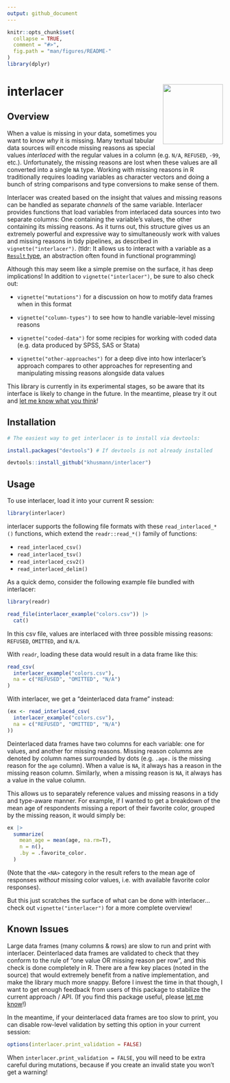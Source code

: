 ```yaml
---
output: github_document
---
```


<!-- README.md is generated from README.Rmd. Please edit that file -->

```r
knitr::opts_chunk$set(
  collapse = TRUE,
  comment = "#>",
  fig.path = "man/figures/README-"
)
library(dplyr)
```

# interlacer <img src="man/figures/logo.svg" align="right" height="140" />

## Overview

When a value is missing in your data, sometimes you want to know *why* it is
missing. Many textual tabular data sources will encode missing reasons as
special values *interlaced* with the regular values in a column (e.g. `N/A`,
`REFUSED`, `-99`, etc.). Unfortunately, the missing reasons are
lost when these values are all converted into a single `NA` type. Working
with missing reasons in R traditionally requires loading variables 
as character vectors and doing a bunch of string
comparisons and type conversions to make sense of them.

Interlacer was created based on the insight that values and missing reasons
can be handled as separate *channels* of the same variable. Interlacer
provides functions that load variables from interlaced data sources into two
separate columns:
One containing the variable's values, the other containing its missing reasons.
As it turns out, this structure gives us an extremely powerful and expressive
way to simultaneously work with values and missing reasons in tidy pipelines,
as described in `vignette("interlacer")`. (tldr: It allows us to interact with
a variable as a [`Result` type](https://en.wikipedia.org/wiki/Result_type),
an abstraction often found in functional programming)

Although this may seem like a simple premise on the surface, it has deep
implications! In addition to `vignette("interlacer")`, be sure to also
check out:

- `vignette("mutations")` for a discussion on how to motify data frames when in
this format

- `vignette("column-types")` to see how to handle variable-level missing reasons

- `vignette("coded-data")` for some recipies for working with coded data (e.g.
data produced by SPSS, SAS or Stata)

- `vignette("other-approaches")` for a deep dive into how interlacer's approach
compares to other approaches for representing and manipulating missing reasons
alongside data values

This library is currently in its experimental stages, so be aware that its
interface is likely to change in the future. In the meantime, please try it out
and
[let me know what you think](mailto:kdh38@psu.edu)!

## Installation

```r
# The easiest way to get interlacer is to install via devtools:

install.packages("devtools") # If devtools is not already installed

devtools::install_github("khusmann/interlacer")
```

## Usage

To use interlacer, load it into your current R session:

```r
library(interlacer)
```

interlacer supports the following file formats with these `read_interlaced_*()`
functions, which extend the `readr::read_*()` family of functions:

* `read_interlaced_csv()`
* `read_interlaced_tsv()`
* `read_interlaced_csv2()`
* `read_interlaced_delim()`

As a quick demo, consider the following example file bundled with interlacer:

```r
library(readr)

read_file(interlacer_example("colors.csv")) |>
  cat()
```

In this csv file, values are interlaced with three possible missing reasons:
`REFUSED`, `OMITTED`, and `N/A`.

With `readr`, loading these data would result in a data frame like this:

```r
read_csv(
  interlacer_example("colors.csv"),
  na = c("REFUSED", "OMITTED", "N/A")
)
```

With interlacer, we get a "deinterlaced data frame" instead:

```r
(ex <- read_interlaced_csv(
  interlacer_example("colors.csv"),
  na = c("REFUSED", "OMITTED", "N/A")
))
```

Deinterlaced data frames have two columns for each variable: one for
values, and another for missing reasons. Missing reason columns are denoted
by column names surrounded by dots (e.g. `.age.` is the missing reason for the
`age` column). When a value is `NA`, it always has a reason in the missing
reason column. Similarly, when a missing reason is `NA`, it always has a
value in the value column.

This allows us to separately reference values and missing reasons
in a tidy and type-aware manner. For example, if I wanted to get a 
breakdown of the mean age of respondents missing a report of their
favorite color, grouped by the missing reason, it would simply be:

```r
ex |>
  summarize(
    mean_age = mean(age, na.rm=T),
    n = n(),
    .by = .favorite_color.
  )
```

(Note that the `<NA>` category in the result refers to the mean age of responses
*without* missing color values, i.e. with available favorite color responses).

But this just scratches the surface of what can be done with interlacer...
check out `vignette("interlacer")` for a more complete overview!

## Known Issues

Large data frames (many columns & rows) are slow to run and print with
interlacer. Deinterlaced data frames are validated to check that they conform
to the rule of "one value OR missing reason per row", and this check is done
completely in R. There are a few key places
(noted in the source) that would extremely benefit from a native implementation,
and make the library much more snappy. Before I invest the time in that though,
I want to get enough feedback from users of this package to stabilize the
current approach / API. (If you find this package useful, please
[let me know](mailto:kdh38@psu.edu)!)

In the meantime, if your deinterlaced data frames are too slow to print,
you can disable row-level validation by setting this option in your current
session:

```r
options(interlacer.print_validation = FALSE)
```

When `interlacer.print_validation = FALSE`, you will need to be extra careful
during mutations, because if you create an invalid state you won't get a
warning!
